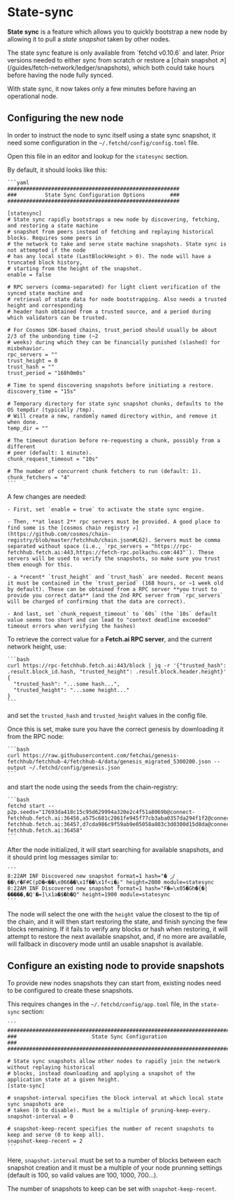 
# State-sync

**State sync** is a feature which allows you to quickly bootstrap a new node by allowing it to pull a _state snapshot_ taken by other nodes.

<Callout type="warning" emoji="⚠️️">
  The state sync feature is only available from `fetchd  v0.10.6` and later. Prior versions needed to either sync from scratch or restore a [chain snapshot ↗️](/guides/fetch-network/ledger/snapshots), which both could take hours before having the node fully synced.
</Callout>

With state sync, it now takes only a few minutes before having an operational node.

## Configuring the new node

In order to instruct the node to sync itself using a state sync snapshot, it need some configuration in the `~/.fetchd/config/config.toml` file.

Open this file in an editor and lookup for the `statesync` section.

By default, it should looks like this:

    ```yaml
    #######################################################
    ###         State Sync Configuration Options        ###
    #######################################################

    [statesync]
    # State sync rapidly bootstraps a new node by discovering, fetching, and restoring a state machine
    # snapshot from peers instead of fetching and replaying historical blocks. Requires some peers in
    # the network to take and serve state machine snapshots. State sync is not attempted if the node
    # has any local state (LastBlockHeight > 0). The node will have a truncated block history,
    # starting from the height of the snapshot.
    enable = false

    # RPC servers (comma-separated) for light client verification of the synced state machine and
    # retrieval of state data for node bootstrapping. Also needs a trusted height and corresponding
    # header hash obtained from a trusted source, and a period during which validators can be trusted.

    # For Cosmos SDK-based chains, trust_period should usually be about 2/3 of the unbonding time (~2
    # weeks) during which they can be financially punished (slashed) for misbehavior.
    rpc_servers = ""
    trust_height = 0
    trust_hash = ""
    trust_period = "168h0m0s"

    # Time to spend discovering snapshots before initiating a restore.
    discovery_time = "15s"

    # Temporary directory for state sync snapshot chunks, defaults to the OS tempdir (typically /tmp).
    # Will create a new, randomly named directory within, and remove it when done.
    temp_dir = ""

    # The timeout duration before re-requesting a chunk, possibly from a different
    # peer (default: 1 minute).
    chunk_request_timeout = "10s"

    # The number of concurrent chunk fetchers to run (default: 1).
    chunk_fetchers = "4"
    ```

A few changes are needed:

    - First, set `enable = true` to activate the state sync engine.

    - Then, **at least 2** rpc servers must be provided. A good place to find some is the [cosmos chain registry ↗️](https://github.com/cosmos/chain-registry/blob/master/fetchhub/chain.json#L62). Servers must be comma separated without space (i.e., `rpc_servers = "https://rpc-fetchhub.fetch.ai:443,https://fetch-rpc.polkachu.com:443"`). These servers will be used to verify the snapshots, so make sure you trust them enough for this.

    - a *recent* `trust_height` and `trust_hash` are needed. Recent means it must be contained in the `trust_period` (168 hours, or ~1 week old by default). These can be obtained from a RPC server **you trust to provide you correct data** (and the 2nd RPC server from `rpc_servers` will be charged of confirming that the data are correct).

    - And last, set `chunk_request_timeout` to `60s` (the `10s` default value seems too short and can lead to "context deadline exceeded" timeout errors when verifying the hashes)

To retrieve the correct value for a **Fetch.ai RPC server**, and the current network height, use:

    ```bash
    curl https://rpc-fetchhub.fetch.ai:443/block | jq -r '{"trusted_hash": .result.block_id.hash, "trusted_height": .result.block.header.height}'
    {
      "trusted_hash": "...some hash...",
      "trusted_height": "...some height..."
    }
    ```

and set the `trusted_hash` and `trusted_height` values in the config file.

Once this is set, make sure you have the correct genesis by downloading it from the RPC node:

    ```bash
    curl https://raw.githubusercontent.com/fetchai/genesis-fetchhub/fetchhub-4/fetchhub-4/data/genesis_migrated_5300200.json --output ~/.fetchd/config/genesis.json
    ```

and start the node using the seeds from the chain-registry:

    ```bash
    fetchd start --p2p.seeds="17693da418c15c95d629994a320e2c4f51a8069b@connect-fetchhub.fetch.ai:36456,a575c681c2861fe945f77cb3aba0357da294f1f2@connect-fetchhub.fetch.ai:36457,d7cda986c9f59ab9e05058a803c3d0300d15d8da@connect-fetchhub.fetch.ai:36458"
    ```

After the node initialized, it will start searching for available snapshots, and it should print log messages similar to:

    ```
    8:22AM INF Discovered new snapshot format=1 hash="� ݫ/��\r�F#C(pD�<��\x066��\x1f��\x1f<i�ݝ" height=2000 module=statesync
    8:22AM INF Discovered new snapshot format=1 hash="F�=\x05�Gh�{�|�����,�Q'�=]\x1a�$�b�ֿQ" height=1900 module=statesync
    ```

The node will select the one with the `height` value the closest to the tip of the chain, and it will then start restoring the state, and finish syncing the few blocks remaining. If it fails to verify any blocks or hash when restoring, it will attempt to restore the next available snapshot, and, if no more are available, will fallback in discovery mode until an usable snapshot is available.

## Configure an existing node to provide snapshots

To provide new nodes snapshots they can start from, existing nodes need to be configured to create these snapshots.

This requires changes in the `~/.fetchd/config/app.toml` file, in the `state-sync` section:

    ```
    ###############################################################################
    ###                        State Sync Configuration                         ###
    ###############################################################################

    # State sync snapshots allow other nodes to rapidly join the network without replaying historical
    # blocks, instead downloading and applying a snapshot of the application state at a given height.
    [state-sync]

    # snapshot-interval specifies the block interval at which local state sync snapshots are
    # taken (0 to disable). Must be a multiple of pruning-keep-every.
    snapshot-interval = 0

    # snapshot-keep-recent specifies the number of recent snapshots to keep and serve (0 to keep all).
    snapshot-keep-recent = 2
    ```

Here, `snapshot-interval` must be set to a number of blocks between each snapshot creation and it must be a multiple of your node prunning settings (default is 100, so valid values are 100, 1000, 700...).

The number of snapshots to keep can be set with `snapshot-keep-recent`.
